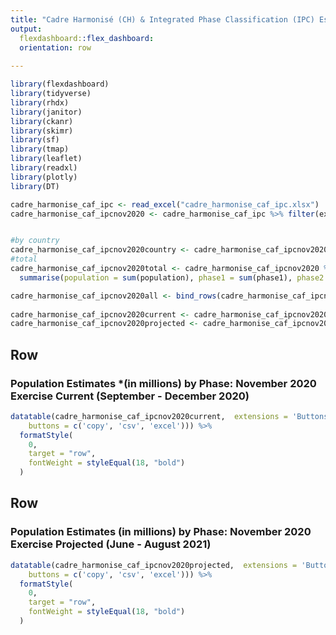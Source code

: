 ```yaml
---
title: "Cadre Harmonisé (CH) & Integrated Phase Classification (IPC) Estimations for West & Central Africa : November 2020 Exercise"
output: 
  flexdashboard::flex_dashboard:
  orientation: row
  
---
```


```r

library(flexdashboard)
library(tidyverse)
library(rhdx)
library(janitor)
library(ckanr)
library(skimr)
library(sf)
library(tmap)
library(leaflet)
library(readxl)
library(plotly)
library(DT)

cadre_harmonise_caf_ipc <- read_excel("cadre_harmonise_caf_ipc.xlsx")
cadre_harmonise_caf_ipcnov2020 <- cadre_harmonise_caf_ipc %>% filter(exercise_year == 2020 & exercise_label == "Sep-Dec") %>% mutate_at(vars(population:phase35), replace_na, 0) 


#by country
cadre_harmonise_caf_ipcnov2020country <- cadre_harmonise_caf_ipcnov2020 %>% group_by(Country = adm0_name, chtype) %>% summarise(population = sum(population), phase1 = sum(phase1), phase2 = sum(phase2), phase3 =sum(phase3), phase4 = sum(phase4), phase5 = sum(phase5), phase35 = sum(phase35)) %>% mutate_if(is.numeric, funs(. / 1000000)) %>% mutate_if(is.numeric, round, 2)
#total
cadre_harmonise_caf_ipcnov2020total <- cadre_harmonise_caf_ipcnov2020 %>% group_by(chtype) %>% 
  summarise(population = sum(population), phase1 = sum(phase1), phase2 = sum(phase2), phase3 = sum(phase3), phase4 = sum(phase4), phase5 = sum(phase5), phase35 = sum(phase35)) %>% mutate(Country = "Total") %>% mutate_if(is.numeric, funs(. / 1000000)) %>% mutate_if(is.numeric, round, 1)

cadre_harmonise_caf_ipcnov2020all <- bind_rows(cadre_harmonise_caf_ipcnov2020country, cadre_harmonise_caf_ipcnov2020total)
  
cadre_harmonise_caf_ipcnov2020current <- cadre_harmonise_caf_ipcnov2020all %>% filter(chtype == "current") %>% select(-chtype)
cadre_harmonise_caf_ipcnov2020projected <- cadre_harmonise_caf_ipcnov2020all %>% filter(chtype == "projected") %>% select(-chtype)
```


Row
-------------------------------------

  
### Population Estimates *(in millions) by Phase: November 2020 Exercise Current (September - December 2020)
    
```r
datatable(cadre_harmonise_caf_ipcnov2020current,  extensions = 'Buttons', options = list(pageLength = 18, dom = "Bft",
    buttons = c('copy', 'csv', 'excel'))) %>%
  formatStyle(
    0,
    target = "row",
    fontWeight = styleEqual(18, "bold")
  )

```


Row
-------------------------------------   


### Population Estimates (in millions) by Phase: November 2020 Exercise Projected (June - August 2021)
    
```r
datatable(cadre_harmonise_caf_ipcnov2020projected,  extensions = 'Buttons', options = list(pageLength = 18, dom = "Bft",
    buttons = c('copy', 'csv', 'excel'))) %>%
  formatStyle(
    0,
    target = "row",
    fontWeight = styleEqual(18, "bold")
  )
```